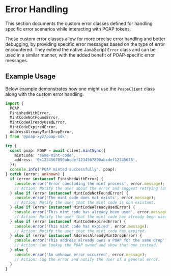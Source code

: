 # Error Handling

This section documents the custom error classes defined for handling specific error scenarios while interacting with POAP tokens.

These custom error classes allow for more precise error handling and better debugging, by providing specific error messages based on the type of error encountered. They extend the native JavaScript `Error` class and can be used in a similar manner, with the added benefit of POAP-specific error messages.

## Example Usage

Below example demonstrates how one might use the `PoapsClient` class along with the custom error handling.

```typescript
import {
  POAP,
  FinishedWithError,
  MintCodeNotFoundError,
  MintCodeAlreadyUsedError,
  MintCodeExpiredError,
  AddressAlreadyMintDropError,
} from '@poap-xyz/poap-sdk';

try {
  const poap: POAP = await client.mintSync({
    mintCode: 'some-mint-code',
    address: '0x1234567890abcdef1234567890abcdef12345678',
  });
  console.info('POAP minted successfully', poap);
} catch (error: unknown) {
  if (error instanceof FinishedWithError) {
    console.error('Error concluding the mint process', error.message);
    // Action: Notify the user about the error and suggest retrying later.
  } else if (error instanceof MintCodeNotFoundError) {
    console.error('The mint code does not exists', error.message);
    // Action: Notify the user that the mint code is non existant.
  } else if (error instanceof MintCodeAlreadyUsedError) {
    console.error('This mint code has already been used', error.message);
    // Action: Notify the user that the mint code has already been used.
  } else if (error instanceof MintCodeExpiredError) {
    console.error('This mint code has expired', error.message);
    // Action: Notify the user that the mint code has expired.
  } else if (error instanceof AddressAlreadyMintDropError) {
    console.error('This address already owns a POAP for the same drop');
    // Action: Can lookup the POAP owned and show that one instead.
  } else {
    console.error('An unknown error occurred', error.message);
    // Action: Log the error and notify the user of a general error.
  }
}
```
